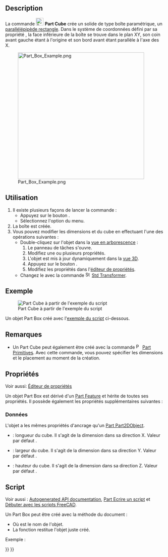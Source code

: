<languages/>

{{Docnav/fr
|
|[[Part_Cylinder/fr|Cylindre]]
|[[Part_Workbench/fr|Atelier Part]]
|IconL=
|IconR=Part_Cylinder.svg
|IconC=Workbench_Part.svg
}}

{{GuiCommand/fr
|Name=Part Box
|Name/fr=Part Cube
|MenuLocation=Part → Primitives → Cube
|Workbenches=[[Part_Workbench/fr|Part]]
|SeeAlso=[[Part_Primitives/fr|Part Primitives]]
}}

== Description ==

La commande [[Image:Part_Box.svg|24px]] '''Part Cube''' crée un solide de type boîte paramétrique, un [https://fr.wikipedia.org/wiki/Pav%C3%A9_droit parallélépipède rectangle]. Dans le système de coordonnées défini par sa propriété {{PropertyData|Placement}}, la face inférieure de la boîte se trouve dans le plan XY, son coin avant gauche étant à l'origine et son bord avant étant parallèle à l'axe des X.

[[Image:Part_Box_Example.png|400px]]

<span id="Usage"></span>
== Utilisation ==

# Il existe plusieurs façons de lancer la commande :
#* Appuyez sur le bouton {{Button|[[Image:Part_Box.svg|16px]] [[Part_Box/fr|Cube]]}}.
#* Sélectionnez l'option {{MenuCommand|Part → Primitives → [[Image:Part_Box.svg|16px]] Cube}} du menu.
# La boîte est créée.
# Vous pouvez modifier les dimensions et {{PropertyData|Placement}} du cube en effectuant l'une des opérations suivantes :
#* Double-cliquez sur l'objet dans la [[Tree_view/fr|vue en arborescence]] :
#*# Le panneau de tâches {{MenuCommand|Primitives géométriques}} s'ouvre.
#*# Modifiez une ou plusieurs propriétés.
#*# L'objet est mis à jour dynamiquement dans la [[3D_view/fr|vue 3D]].
#*# Appuyez sur le bouton {{Button|OK}}.
#*# Modifiez les propriétés dans l'[[Property_editor/fr|éditeur de propriétés]].
#* Changez le {{PropertyData|Placement}} avec la commande [[Image:Std_TransformManip.svg|16px]] [[Std_TransformManip/fr|Std Transformer]].

<span id="Example"></span>
== Exemple ==

[[Image:Part_Box_Scripting_Example.png|thumb|Part Cube à partir de l'exemple du script]]

Un objet Part Box créé avec l'[[#Script|exemple du script]] ci-dessous.

<span id="Notes"></span>
== Remarques ==

* Un Part Cube peut également être créé avec la commande [[Image:Part_Primitives.svg|16px]] [[Part_Primitives/fr|Part Primitives]]. Avec cette commande, vous pouvez spécifier les dimensions et le placement au moment de la création.

<span id="Properties"></span>
== Propriétés ==

Voir aussi: [[Property_editor/fr|Éditeur de propriétés]]

Un objet Part Box est dérivé d'un [[Part_Feature/fr|Part Feature]] et hérite de toutes ses propriétés. Il possède également les propriétés supplémentaires suivantes :

<span id="Data"></span>
=== Données ===

{{TitleProperty|Attachment}}

L'objet a les mêmes propriétés d'ancrage qu'un [[Part_Part2DObject/fr#Donn.C3.A9es|Part Part2DObject]].

{{TitleProperty|Box}}

* {{PropertyData|Length|Length}} : longueur du cube. Il s'agit de la dimension dans sa direction X. Valeur par défaut {{Value|10mm}}.
* {{PropertyData|Width|Length}} : largeur du cube. Il s'agit de la dimension dans sa direction Y. Valeur par défaut {{Value|10mm}}.
* {{PropertyData|Height|Length}} : hauteur du cube. Il s'agit de la dimension dans sa direction Z. Valeur par défaut {{Value|10mm}}.

<span id="Scripting"></span>
==Script==

Voir aussi : [https://freecad.github.io/SourceDoc/ Autogenerated API documentation], [[Part_scripting/fr|Part Ecrire un script]] et [[FreeCAD_Scripting_Basics/fr|Débuter avec les scripts FreeCAD]].

Un Part Box peut être créé avec la méthode {{incode|addObject()}} du document :

{{Code|code=
box = FreeCAD.ActiveDocument.addObject("Part::Box", "myBox")
}}

* Où {{Incode|"myBox"}} est le nom de l'objet.
* La fonction restitue l'objet juste créé.

Exemple :

{{Code|code=
import FreeCAD as App

doc = App.activeDocument()

box = doc.addObject("Part::Box", "myBox")
box.Length = 4
box.Width = 8
box.Height = 12
box.Placement = App.Placement(App.Vector(1, 2, 3), App.Rotation(75, 60, 30))

doc.recompute()
}}


{{Docnav/fr
|
|[[Part_Cylinder/fr|Cylindre]]
|[[Part_Workbench/fr|Atelier Part]]
|IconL=
|IconR=Part_Cylinder.svg
|IconC=Workbench_Part.svg
}}

{{Part_Tools_navi{{#translation:}}}}
{{Userdocnavi{{#translation:}}}}